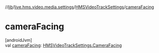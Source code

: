 //[lib](/api-reference/android/v2/home/content)/[live.hms.video.media.settings](../index)/[HMSVideoTrackSettings](index)/[cameraFacing](camera-facing)

# cameraFacing

[androidJvm]\
val [cameraFacing](camera-facing): [HMSVideoTrackSettings.CameraFacing](-camera-facing/index)
